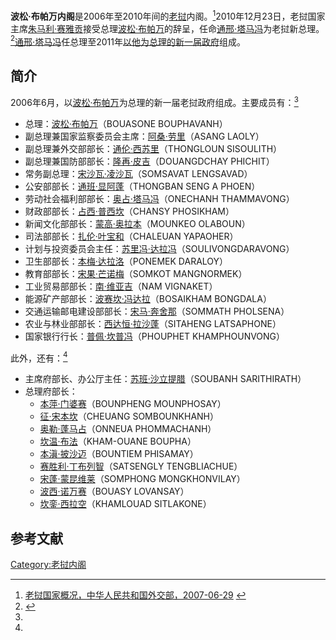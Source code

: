 '''波松·布帕万内阁'''是2006年至2010年间的[[老挝|老挝]]内阁。<ref name=wjb>[http://wcm.fmprc.gov.cn/pub/chn/gxh/cgb/gj/yz/1206_17/1206x0/t9369.htm 老挝国家概况，中华人民共和国外交部，2007-06-29] {{webarchive|url=https://web.archive.org/web/20140517154435/http://wcm.fmprc.gov.cn/pub/chn/gxh/cgb/gj/yz/1206_17/1206x0/t9369.htm |date=2014-05-17 }}</ref>2010年12月23日，老挝国家主席[[朱马利·赛雅贡|朱马利·赛雅贡]]接受总理[[波松·布帕万|波松·布帕万]]的辞呈，任命[[通邢·塔马冯|通邢·塔马冯]]为老挝新总理。<ref>{{Cite web |url=http://news.xinhuanet.com/2010-12/23/c_12912276.htm |title=老挝宣布新国会主席和新总理名单，新华网，2010-12-23 |access-date=2014-05-18 |archive-date=2012-05-01 |archive-url=https://web.archive.org/web/20120501192225/http://news.xinhuanet.com/2010-12/23/c_12912276.htm |dead-url=no }}</ref>[[通邢·塔马冯|通邢·塔马冯]]任总理至2011年[[通邢·塔马冯内阁|以他为总理的新一届政府]]组成。

==简介==
2006年6月，以[[波松·布帕万|波松·布帕万]]为总理的新一届老挝政府组成。主要成员有：<ref name=wjb/>
*总理：[[波松·布帕万|波松·布帕万]]（BOUASONE BOUPHAVANH）
*副总理兼国家监察委员会主席：[[阿桑·劳里|阿桑·劳里]]（ASANG LAOLY）
*副总理兼外交部部长：[[通伦·西苏里|通伦·西苏里]]（THONGLOUN SISOULITH）
*副总理兼国防部部长：[[隆再·皮吉|隆再·皮吉]]（DOUANGDCHAY PHICHIT）
*常务副总理：[[宋沙瓦·凌沙瓦|宋沙瓦·凌沙瓦]]（SOMSAVAT LENGSAVAD）
*公安部部长：[[通班·显阿蓬|通班·显阿蓬]]（THONGBAN SENG A PHOEN）
*劳动社会福利部部长：[[奥占·塔马冯|奥占·塔马冯]]（ONECHANH THAMMAVONG）
*财政部部长：[[占西·普西坎|占西·普西坎]]（CHANSY PHOSIKHAM）
*新闻文化部部长：[[蒙高·奥拉本|蒙高·奥拉本]]（MOUNKEO OLABOUN）
*司法部部长：[[扎伦·叶宝和|扎伦·叶宝和]]（CHALEUAN YAPAOHER）
*计划与投资委员会主任：[[苏里冯·达拉冯|苏里冯·达拉冯]]（SOULIVONGDARAVONG）
*卫生部部长：[[本梅·达拉洛|本梅·达拉洛]]（PONEMEK DARALOY）
*教育部部长：[[宋果·芒诺梅|宋果·芒诺梅]]（SOMKOT MANGNORMEK）
*工业贸易部部长：[[南·维亚吉|南·维亚吉]]（NAM VIGNAKET）
*能源矿产部部长：[[波赛坎·冯达拉|波赛坎·冯达拉]]（BOSAIKHAM BONGDALA）
*交通运输邮电建设部部长：[[宋马·奔舍那|宋马·奔舍那]]（SOMMATH PHOLSENA）
*农业与林业部部长：[[西达恒·拉沙蓬|西达恒·拉沙蓬]]（SITAHENG LATSAPHONE）
*国家银行行长：[[普佩·坎普冯|普佩·坎普冯]]（PHOUPHET KHAMPHOUNVONG）

此外，还有：<ref name=wjb/>
*主席府部长、办公厅主任：[[苏班·沙立提腊|苏班·沙立提腊]]（SOUBANH SARITHIRATH）
*总理府部长：
**[[本萍·门婆赛|本萍·门婆赛]]（BOUNPHENG MOUNPHOSAY）
**[[征·宋本坎|征·宋本坎]]（CHEUANG SOMBOUNKHANH）
**[[奥勒·蓬马占|奥勒·蓬马占]]（ONNEUA PHOMMACHANH）
**[[坎温·布法|坎温·布法]]（KHAM-OUANE BOUPHA）
**[[本滇·披沙迈|本滇·披沙迈]]（BOUNTIEM PHISAMAY）
**[[赛胜利·丁布列智|赛胜利·丁布列智]]（SATSENGLY TENGBLIACHUE）
**[[宋蓬·蒙昆维莱|宋蓬·蒙昆维莱]]（SOMPHONG MONGKHONVILAY）
**[[波西·诺万赛|波西·诺万赛]]（BOUASY LOVANSAY）
**[[坎銮·西拉空|坎銮·西拉空]]（KHAMLOUAD SITLAKONE）

==参考文献==
{{reflist}}

[[Category:老挝内阁|Category:老挝内阁]]